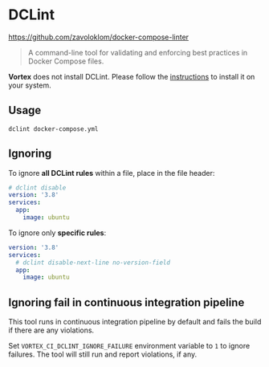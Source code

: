 # DCLint

https://github.com/zavoloklom/docker-compose-linter

> A command-line tool for validating and enforcing best practices in Docker Compose files.

**Vortex** does not install DCLint. Please follow the [instructions](https://github.com/zavoloklom/docker-compose-linter#installation) to install it on your system.

## Usage

```shell
dclint docker-compose.yml
```

## Ignoring

To ignore **all DCLint rules** within a file, place in the file header:

```yaml
# dclint disable
version: '3.8'
services:
  app:
    image: ubuntu
```

To ignore only **specific rules**:

```yaml
version: '3.8'
services:
  # dclint disable-next-line no-version-field
  app:
    image: ubuntu
```

## Ignoring fail in continuous integration pipeline

This tool runs in continuous integration pipeline by default and fails the build
if there are any violations.

Set `VORTEX_CI_DCLINT_IGNORE_FAILURE` environment variable to `1` to ignore
failures. The tool will still run and report violations, if any.

